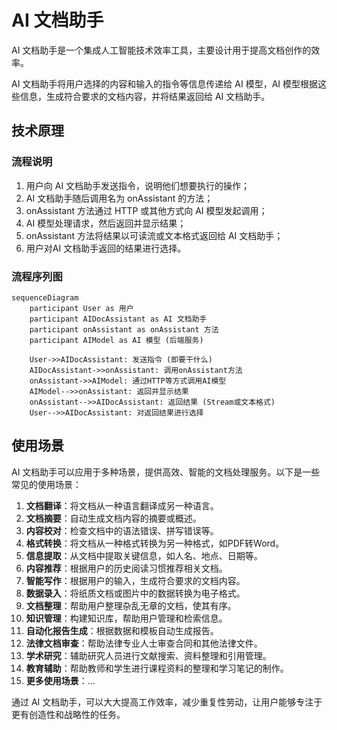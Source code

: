 # AI 文档助手

AI 文档助手是一个集成人工智能技术效率工具，主要设计用于提高文档创作的效率。

AI 文档助手将用户选择的内容和输入的指令等信息传递给 AI 模型，AI 模型根据这些信息，生成符合要求的文档内容，并将结果返回给 AI 文档助手。

## 技术原理

### 流程说明
1. 用户向 AI 文档助手发送指令，说明他们想要执行的操作；
2. AI 文档助手随后调用名为 onAssistant 的方法；
3. onAssistant 方法通过 HTTP 或其他方式向 AI 模型发起调用；
4. AI 模型处理请求，然后返回并显示结果；
5. onAssistant 方法将结果以可读流或文本格式返回给 AI 文档助手；
6. 用户对AI 文档助手返回的结果进行选择。

### 流程序列图

```mermaid
sequenceDiagram
    participant User as 用户
    participant AIDocAssistant as AI 文档助手
    participant onAssistant as onAssistant 方法
    participant AIModel as AI 模型 (后端服务)

    User->>AIDocAssistant: 发送指令 (即要干什么)
    AIDocAssistant->>onAssistant: 调用onAssistant方法
    onAssistant->>AIModel: 通过HTTP等方式调用AI模型
    AIModel-->>onAssistant: 返回并显示结果
    onAssistant-->>AIDocAssistant: 返回结果 (Stream或文本格式)
    User-->>AIDocAssistant: 对返回结果进行选择
```

## 使用场景

AI 文档助手可以应用于多种场景，提供高效、智能的文档处理服务。以下是一些常见的使用场景：

1. **文档翻译**：将文档从一种语言翻译成另一种语言。
2. **文档摘要**：自动生成文档内容的摘要或概述。
3. **内容校对**：检查文档中的语法错误、拼写错误等。
4. **格式转换**：将文档从一种格式转换为另一种格式，如PDF转Word。
5. **信息提取**：从文档中提取关键信息，如人名、地点、日期等。
6. **内容推荐**：根据用户的历史阅读习惯推荐相关文档。
7. **智能写作**：根据用户的输入，生成符合要求的文档内容。
8. **数据录入**：将纸质文档或图片中的数据转换为电子格式。
9. **文档整理**：帮助用户整理杂乱无章的文档，使其有序。
10. **知识管理**：构建知识库，帮助用户管理和检索信息。
11. **自动化报告生成**：根据数据和模板自动生成报告。
12. **法律文档审查**：帮助法律专业人士审查合同和其他法律文件。
13. **学术研究**：辅助研究人员进行文献搜索、资料整理和引用管理。
14. **教育辅助**：帮助教师和学生进行课程资料的整理和学习笔记的制作。
15. **更多使用场景**：...

通过 AI 文档助手，可以大大提高工作效率，减少重复性劳动，让用户能够专注于更有创造性和战略性的任务。
